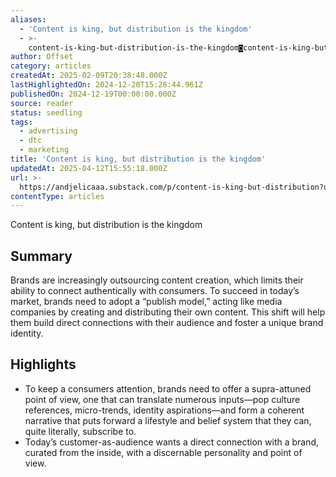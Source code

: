 ```yaml
---
aliases:
  - 'Content is king, but distribution is the kingdom'
  - >-
    content-is-king-but-distribution-is-the-kingdom◙content-is-king-but-distribution-is-the-kingdom
author: Offset
category: articles
createdAt: 2025-02-09T20:38:48.000Z
lastHighlightedOn: 2024-12-20T15:28:44.961Z
publishedOn: 2024-12-19T00:00:00.000Z
source: reader
status: seedling
tags:
  - advertising
  - dtc
  - marketing
title: 'Content is king, but distribution is the kingdom'
updatedAt: 2025-04-12T15:55:18.000Z
url: >-
  https://andjelicaaa.substack.com/p/content-is-king-but-distribution?utm_source=post-email-title&publication_id=18831&post_id=153261362&utm_campaign=email-post-title&isFreemail=false&r=og9hp&triedRedirect=true&utm_medium=email
contentType: articles
---
```

Content is king, but distribution is the kingdom

## Summary

Brands are increasingly outsourcing content creation, which limits their ability to connect authentically with consumers. To succeed in today’s market, brands need to adopt a “publish model,” acting like media companies by creating and distributing their own content. This shift will help them build direct connections with their audience and foster a unique brand identity.

## Highlights

- To keep a consumers attention, brands need to offer a supra-attuned point of view, one that can translate numerous inputs—pop culture references, micro-trends, identity aspirations—and form a coherent narrative that puts forward a lifestyle and belief system that they can, quite literally, subscribe to.
- Today’s customer-as-audience wants a direct connection with a brand, curated from the inside, with a discernable personality and point of view.
